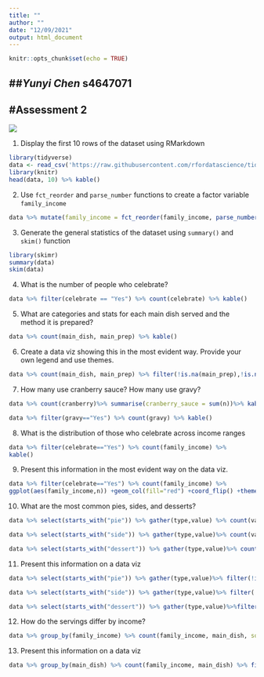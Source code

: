 ```yaml
---
title: ""
author: ""
date: "12/09/2021"
output: html_document
---
```


```r
knitr::opts_chunk$set(echo = TRUE)
```

##*Yunyi Chen* **s4647071**
---
#Assessment 2
---
![](YunyiChen.png)

1. Display the first 10 rows of the dataset using RMarkdown
```r
library(tidyverse)
data <- read_csv('https://raw.githubusercontent.com/rfordatascience/tidytuesday/master/data/2018/2018-11-20/thanksgiving_meals.csv')
library(knitr)
head(data, 10) %>% kable()
```
2. Use `fct_reorder` and `parse_number` functions to create a factor variable `family_income`
```r
data %>% mutate(family_income = fct_reorder(family_income, parse_number(family_income)))
```
3. Generate the general statistics of the dataset using `summary()` and `skim()` function
```r
library(skimr)
summary(data)
skim(data)
```
4. What is the number of people who celebrate?
```r
data %>% filter(celebrate == "Yes") %>% count(celebrate) %>% kable()
```
5. What are categories and stats for each main dish served and the method it is prepared?
```r
data %>% count(main_dish, main_prep) %>% kable()
```
6. Create a data viz showing this in the most evident way. Provide your own legend and use themes.
```r
data %>% count(main_dish, main_prep) %>% filter(!is.na(main_prep),!is.na(main_dish)) %>% ggplot(aes(main_dish, n, fill = main_prep)) +geom_col()+coord_flip() +theme_grey()+labs(title="Main Prepared Distribution")
```
7. How many use cranberry sauce? How many use gravy?
```r
data %>% count(cranberry)%>% summarise(cranberry_sauce = sum(n))%>% kable()

data %>% filter(gravy=="Yes") %>% count(gravy) %>% kable()
```
8. What is the distribution of those who celebrate across income ranges
```r
data %>% filter(celebrate=="Yes") %>% count(family_income) %>% 
kable()
```
9. Present this information in the most evident way on the data viz.
```r
data %>% filter(celebrate=="Yes") %>% count(family_income) %>% 
ggplot(aes(family_income,n)) +geom_col(fill="red") +coord_flip() +theme_grey()+labs(title="People who Celebrate Thanksgiving")
```
10. What are the most common pies, sides, and desserts?
```r
data %>% select(starts_with("pie")) %>% gather(type,value) %>% count(value)%>%kable()  

data %>% select(starts_with("side")) %>% gather(type,value)%>% count(value)  %>%kable()  

data %>% select(starts_with("dessert")) %>% gather(type,value)%>% count(value)  %>%kable()  
```
11. Present this information on a data viz 
```r
data %>% select(starts_with("pie")) %>% gather(type,value)%>% filter(!is.na(value)) %>% mutate(value = fct_lump(value,5)) %>% ggplot(aes(value))+geom_bar(fill="blue")+coord_flip()+theme_bw()+labs(title="Most Common in Thanksgiving")

data %>% select(starts_with("side")) %>% gather(type,value)%>% filter(!is.na(value)) %>% mutate(value = fct_lump(value,5)) %>% ggplot(aes(value))+geom_bar(fill="blue")+coord_flip()+theme_bw()+labs(title="Most Common in Thanksgiving")

data %>% select(starts_with("dessert")) %>% gather(type,value)%>%filter(!is.na(value)) %>% mutate(value = fct_lump(value,5)) %>% ggplot(aes(value))+geom_bar(fill="blue")+coord_flip()+theme_bw()+labs(title="Most Common in Thanksgiving")
```
12. How do the servings differ by income?
```r
data %>% group_by(family_income) %>% count(family_income, main_dish, sort = TRUE) %>% ungroup()%>%kable()
```
13. Present this information on a data viz
```r
data %>% group_by(main_dish) %>% count(family_income, main_dish) %>% filter(!is.na(main_dish), !is.na(family_income)) %>% ungroup() %>% ggplot(aes(family_income,n,fill=main_dish))+geom_col()+coord_flip()+theme_grey()+labs(title="Family Income distribution")
```



